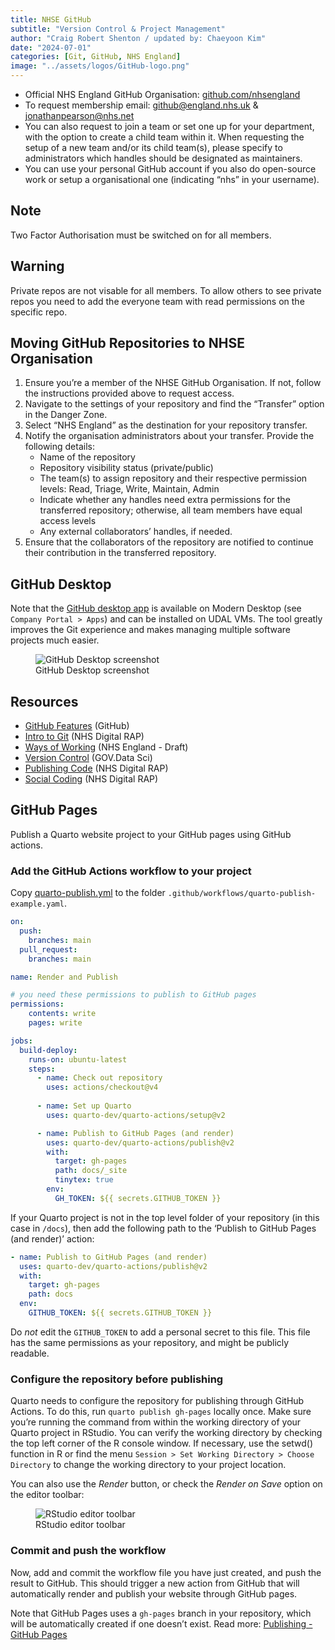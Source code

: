 ```yaml
---
title: NHSE GitHub
subtitle: "Version Control & Project Management"
author: "Craig Robert Shenton / updated by: Chaeyoon Kim"
date: "2024-07-01"
categories: [Git, GitHub, NHS England]
image: "../assets/logos/GitHub-logo.png"
---
```


- Official NHS England GitHub Organisation: [github.com/nhsengland](https://github.com/nhsengland)
- To request membership email: [github@england.nhs.uk](mailto:github@england.nhs.uk) & [jonathanpearson@nhs.net](mailto:jonathanpearson@nhs.net)
- You can also request to join a team or set one up for your department, with the option to create a child team within it. When requesting the setup of a new team and/or its child team(s), please specify to administrators which handles should be designated as maintainers.
- You can use your personal GitHub account if you also do open-source work or setup a organisational one (indicating "nhs" in your username).

::: {.callout-note}
## Note
Two Factor Authorisation must be switched on for all members.

:::

::: {.callout-warning}
## Warning
Private repos are not visable for all members. To allow others to see private repos you need to add the everyone team with read permissions on the specific repo.

:::

::: {.callout-tip}
## Moving GitHub Repositories to NHSE Organisation
1. Ensure you're a member of the NHSE GitHub Organisation. If not, follow the instructions provided above to request access.
2. Navigate to the settings of your repository and find the "Transfer" option in the Danger Zone.
3. Select "NHS England" as the destination for your repository transfer.
4. Notify the organisation administrators about your transfer. Provide the following details:
   - Name of the repository
   - Repository visibility status (private/public)
   - The team(s) to assign repository and their respective permission levels: Read, Triage, Write, Maintain, Admin
   - Indicate whether any handles need extra permissions for the transferred repository; otherwise, all team members have equal access levels
   - Any external collaborators' handles, if needed.
5. Ensure that the collaborators of the repository are notified to continue their contribution in the transferred repository.


:::


## GitHub Desktop

Note that the [GitHub desktop app](https://desktop.github.com/) is available on Modern Desktop (see `Company Portal > Apps`) and can be installed on UDAL VMs. The tool greatly improves the Git experience and makes managing multiple software projects much easier.

![GitHub Desktop screenshot](../assets/figures/github-desktop.png)

## Resources

- [GitHub Features](https://github.com/features) (GitHub)
- [Intro to Git](https://nhsdigital.github.io/rap-community-of-practice/training_resources/git/intro-to-git/) (NHS Digital RAP)
- [Ways of Working](https://github.com/nhsengland/github-WoW) (NHS England - Draft)
- [Version Control](https://ukgovdatascience.github.io/rap_companion/vs.html) (GOV.Data Sci)
- [Publishing Code](https://nhsdigital.github.io/rap-community-of-practice/implementing_RAP/how-to-publish-your-code-in-the-open/) (NHS Digital RAP)
- [Social Coding](https://nhsdigital.github.io/rap-community-of-practice/training_resources/git/using-git-collaboratively/) (NHS Digital RAP)

## GitHub Pages

Publish a Quarto website project to your GitHub pages using GitHub actions.

### Add the GitHub Actions workflow to your project

Copy [quarto-publish.yml](https://github.com/nhsengland/nhs-r-reporting/blob/main/.github/workflows/quarto-publish-example.yaml) to the folder `.github/workflows/quarto-publish-example.yaml`.

```yaml
on:
  push:
    branches: main
  pull_request:
    branches: main

name: Render and Publish

# you need these permissions to publish to GitHub pages
permissions: 
    contents: write
    pages: write

jobs:
  build-deploy:
    runs-on: ubuntu-latest    
    steps:
      - name: Check out repository
        uses: actions/checkout@v4
        
      - name: Set up Quarto
        uses: quarto-dev/quarto-actions/setup@v2

      - name: Publish to GitHub Pages (and render)
        uses: quarto-dev/quarto-actions/publish@v2
        with:
          target: gh-pages
          path: docs/_site
          tinytex: true 
        env:
          GH_TOKEN: ${{ secrets.GITHUB_TOKEN }}
```

::: {.callout-note}
If your Quarto project is not in the top level folder of your repository (in this case in `/docs`), then add the following path to the 'Publish to GitHub Pages (and render)' action: 

```yaml
- name: Publish to GitHub Pages (and render)
  uses: quarto-dev/quarto-actions/publish@v2
  with:
    target: gh-pages
    path: docs
  env:
    GITHUB_TOKEN: ${{ secrets.GITHUB_TOKEN }}
```
:::

::: {.callout-warning}
Do *not* edit the `GITHUB_TOKEN` to add a personal secret to this file. This file has the same permissions as your repository, and might be publicly readable.
:::
   
### Configure the repository before publishing

Quarto needs to configure the repository for publishing through GitHub Actions. To do this, run `quarto publish gh-pages` locally once. Make sure you're running the command from within the working directory of your Quarto project in RStudio. You can verify the working directory by checking the top left corner of the R console window. If necessary, use the setwd() function in R or find the menu `Session > Set Working Directory > Choose Directory` to change the working directory to your project location.

You can also use the *Render* button, or check the *Render on Save* option on the editor toolbar:

![RStudio editor toolbar](../assets/figures/rstudio-editor-toolbar.png)

### Commit and push the workflow

Now, add and commit the workflow file you have just created, and push the result to GitHub. This should trigger a new action from GitHub that will automatically render and publish your website through GitHub pages.

::: {.callout-note}
Note that GitHub Pages uses a `gh-pages` branch in your repository, which will be automatically created if one doesn't exist. Read more: [Publishing - GitHub Pages](https://quarto.org/docs/publishing/github-pages.html)
:::
